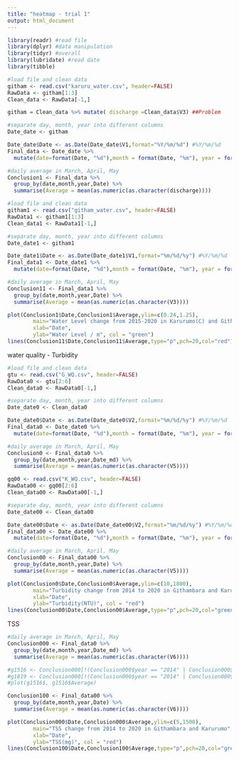 ```yaml
---
title: "heatmap - trial 1"
output: html_document
---
```


```r
library(readr) #read file
library(dplyr) #data manipulation
library(tidyr) #overall
library(lubridate) #read date
library(tibble)
```

```r
#load file and clean data
githam <- read.csv("karuru_water.csv", header=FALSE)
RawData <- githam[1:3]
Clean_data <- RawData[-1,]

githam = Clean_data %>% mutate( discharge =Clean_data$V3) ##Problem

#separate day, month, year into different columns 
Date_date <- githam 

Date_date$Date <- as.Date(Date_date$V1,format="%Y/%m/%d") #%Y/%m/%d
Final_data <- Date_date %>%
  mutate(date=format(Date, "%d"),month = format(Date, "%m"), year = format(Date, "%Y"))

```

```r
#daily average in March, April, May
Conclusion1 <- Final_data %>%
  group_by(date,month,year,Date) %>%
  summarise(Average = mean(as.numeric(as.character(discharge))))

```

```r

#load file and clean data
githam1 <- read.csv("githam_water.csv", header=FALSE)
RawData1 <- githam1[1:3]
Clean_data1 <- RawData1[-1,]

#separate day, month, year into different columns 
Date_date1 <- githam1

Date_date1$Date <- as.Date(Date_date1$V1,format="%m/%d/%y") #%Y/%m/%d
Final_data1 <- Date_date1 %>%
  mutate(date=format(Date, "%d"),month = format(Date, "%m"), year = format(Date, "%Y"))

```

```r
#daily average in March, April, May
Conclusion11 <- Final_data1 %>%
  group_by(date,month,year,Date) %>%
  summarise(Average = mean(as.numeric(as.character(V3)))) 
```

```r
plot(Conclusion1$Date,Conclusion1$Average,ylim=c(0.24,1.25),
        main="Water Level change from 2015-2020 in Karurumo(C) and Githambara(T)",
        xlab="Date",
        ylab="Water Level / m", col = "green")
lines(Conclusion11$Date,Conclusion11$Average,type="p",pch=20,col="red")
```

water quality - Turbidity

```r
#load file and clean data
gtu <- read.csv("G_WQ.csv", header=FALSE)
RawData0 <- gtu[2:6]
Clean_data0 <- RawData0[-1,]

#separate day, month, year into different columns 
Date_date0 <- Clean_data0

Date_date0$Date <- as.Date(Date_date0$V2,format="%m/%d/%y") #%Y/%m/%d
Final_data0 <- Date_date0 %>%
  mutate(date=format(Date, "%d"),month = format(Date, "%m"), year = format(Date, "%Y"),Date_md=format(Date,"%m/%d"))

```


```r
#daily average in March, April, May
Conclusion0 <- Final_data0 %>%
  group_by(date,month,year,Date_md) %>%
  summarise(Average = mean(as.numeric(as.character(V5)))) 
```

```r
gq00 <- read.csv("K_WQ.csv", header=FALSE)
RawData00 <- gq00[2:6]
Clean_data00 <- RawData00[-1,]

#separate day, month, year into different columns 
Date_date00 <- Clean_data00

Date_date00$Date <- as.Date(Date_date00$V2,format="%m/%d/%y") #%Y/%m/%d
Final_data00 <- Date_date00 %>%
  mutate(date=format(Date, "%d"),month = format(Date, "%m"), year = format(Date, "%Y"),Date_md=format(Date,"%m/%d"))

```


```r
#daily average in March, April, May
Conclusion00 <- Final_data00 %>%
  group_by(date,month,year,Date) %>%
  summarise(Average = mean(as.numeric(as.character(V5)))) 
```

```r

plot(Conclusion0$Date,Conclusion0$Average,ylim=c(10,1800),
        main="Turbidity change from 2014 to 2020 in Githambara and Karurumo",
        xlab="Date",
        ylab="Turbidity(NTU)", col = "red")
lines(Conclusion00$Date,Conclusion00$Average,type="p",pch=20,col="green", ylim=c(10,1800))
```
TSS
```r
#daily average in March, April, May
Conclusion000 <- Final_data0 %>%
  group_by(date,month,year,Date_md) %>%
  summarise(Average = mean(as.numeric(as.character(V6)))) 
```

```r
#g1516 <- Conclusion000[!(Conclusion000$year == "2014" | Conclusion000$year == "2017" | Conclusion000$year == "2018" | Conclusion000$year == "2019"),]
#g1819 <- Conclusion000[!(Conclusion000$year == "2014" | Conclusion000$year == "2015" | Conclusion000$year == "2016" | Conclusion000$year == "2017"),]
#plot(g1516$, g1516$Average)
```

```r
Conclusion100 <- Final_data00 %>%
  group_by(date,month,year,Date) %>%
  summarise(Average = mean(as.numeric(as.character(V6)))) 
```

```r
plot(Conclusion000$Date,Conclusion000$Average,ylim=c(5,1500),
        main="TSS change from 2014 to 2020 in Githambara and Karurumo",
        xlab="Date",
        ylab="TSS(mg)", col = "red")
lines(Conclusion100$Date,Conclusion100$Average,type="p",pch=20,col="green")
```
